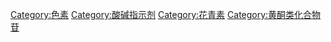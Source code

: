 {{Commonscat|Anthocyanins}}

[[Category:色素|Category:色素]]
[[Category:酸碱指示剂|Category:酸碱指示剂]]
[[Category:花青素|Category:花青素]]
[[Category:黄酮类化合物苷|Category:黄酮类化合物苷]]